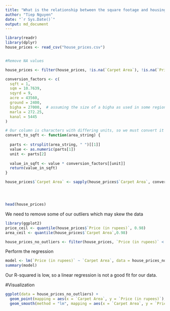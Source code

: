 ```yaml
---
title: "What is the relationship between the square footage and housing price?"
author: "Tiep Nguyen"
date: "`r Sys.Date()`"
output: md_document
---
```


```r
library(readr)
library(dplyr)
house_prices <- read_csv("house_prices.csv")


#Remove NA values

house_prices <- filter(house_prices, !is.na(`Carpet Area`), !is.na(`Price (in rupees)` )) 

conversion_factors <- c(
  sqft = 1,
  sqm = 10.7639,
  sqyrd = 9,
  acre = 43560,
  ground = 2400,
  bigha = 27000,  # assuming the size of a bigha as used in some regions
  marla = 272.25,
  kanal = 5445
)

# Our column is characters with differing units, so we must convert it to numerics.
convert_to_sqft <- function(area_string) {
 
  parts <- strsplit(area_string, " ")[[1]]
  value <- as.numeric(parts[1])
  unit <- parts[2]
  
  value_in_sqft <- value * conversion_factors[[unit]]
  return(value_in_sqft)
}

house_prices$`Carpet Area` <- sapply(house_prices$`Carpet Area`, convert_to_sqft)




head(house_prices)
```
We need to remove some of our outliers which may skew the data
```r
library(ggplot2)
price_ceil <- quantile(house_prices$`Price (in rupees)`, 0.98)
area_ceil <- quantile(house_prices$`Carpet Area`,0.98)

house_prices_no_outliers <- filter(house_prices, `Price (in rupees)` < price_ceil, `Carpet Area` < area_ceil)
```

Perform the regression
```r
model <- lm(`Price (in rupees)` ~ `Carpet Area`, data = house_prices_no_outliers)
summary(model)
```
Our R-squared is low, so a linear regression is not a good fit for our data.

#Visualization
```r


ggplot(data = house_prices_no_outliers) + 
  geom_point(mapping = aes(x = `Carpet Area`, y = `Price (in rupees)`), alpha = 0.05) + # we set a low alpha (transparency) for easier visualization
  geom_smooth(method = "lm", mapping = aes(x = `Carpet Area`, y = `Price (in rupees)`))
```
